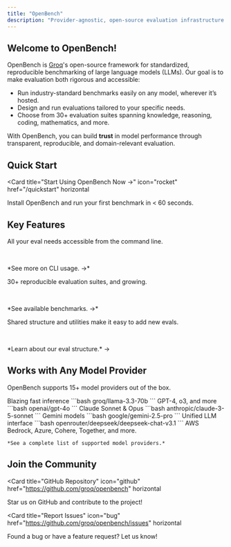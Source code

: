 ```yaml
---
title: "OpenBench"
description: "Provider-agnostic, open-source evaluation infrastructure for language models"
---
```


## Welcome to OpenBench!

OpenBench is [Groq](https://groq.com/)'s open-source framework for standardized, reproducible benchmarking of large language models (LLMs).
Our goal is to make evaluation both rigorous and accessible:

- Run industry-standard benchmarks easily on any model, wherever it’s hosted.
- Design and run evaluations tailored to your specific needs.
- Choose from 30+ evaluation suites spanning knowledge, reasoning, coding, mathematics, and more.

With OpenBench, you can build **trust** in model performance through transparent, reproducible, and domain-relevant evaluation.

## Quick Start

<Card
  title="Start Using OpenBench Now →"
  icon="rocket"
  href="/quickstart"
  horizontal
>
  Install OpenBench and run your first benchmark in < 60 seconds.
</Card>

## Key Features

<Columns cols={3}>
  <Card
    title="Simple CLI"
    icon="terminal"
    href="/cli/overview">
    <div class="flex flex-col h-full">
      <p>All your eval needs accessible from the command line.</p>
      <br />
      <p class="mt-auto">*See more on CLI usage. →*</p>
    </div>
  </Card>
  <Card
    title="Diverse Benchmarks"
    icon="grip"
    href="/benchmarks_catalog"
  >  
    <div class="flex flex-col h-full">
      <p>30+ reproducible evaluation suites, and growing.</p>
      <br />
      <p class="mt-auto">*See available benchmarks. →*</p>
    </div>
  </Card>
  <Card
    title="Extensible Framework"
    icon="expand"
    href="/development/architecture"
  >
    <div class="flex flex-col h-full">
      <p>Shared structure and utilities make it easy to add new evals.</p>
      <br />
      <p class="mt-auto">*Learn about our eval structure.* →</p>
    </div>
  </Card>
</Columns>

## Works with Any Model Provider

OpenBench supports 15+ model providers out of the box.

<Columns cols={3}>
  <Card title="Groq" icon="microchip">
    Blazing fast inference
    ```bash
    groq/llama-3.3-70b
    ```
  </Card>
  <Card title="OpenAI" icon="brain">
    GPT-4, o3, and more
    ```bash
    openai/gpt-4o
    ```
  </Card>
  <Card title="Anthropic" icon="robot">
    Claude Sonnet & Opus
    ```bash
    anthropic/claude-3-5-sonnet
    ```
  </Card>
  <Card title="Google" icon="google">
    Gemini models
    ```bash
    google/gemini-2.5-pro
    ```
  </Card>
  <Card title="OpenRouter" icon="computer" href="/openrouter">
    Unified LLM interface
    ```bash
    openrouter/deepseek/deepseek-chat-v3.1
    ```
  </Card>
  <Card
    title="15+ More"
    icon="ellipsis"
    href="/configuration#model-providers"
  >
    AWS Bedrock, Azure, Cohere, Together, and more.  

    *See a complete list of supported model providers.*
  </Card>
</Columns>

## Join the Community

<Card
  title="GitHub Repository"
  icon="github"
  href="https://github.com/groq/openbench"
  horizontal
>
  Star us on GitHub and contribute to the project!
</Card>

<Card
  title="Report Issues"
  icon="bug"
  href="https://github.com/groq/openbench/issues"
  horizontal
>
  Found a bug or have a feature request? Let us know!
</Card>
